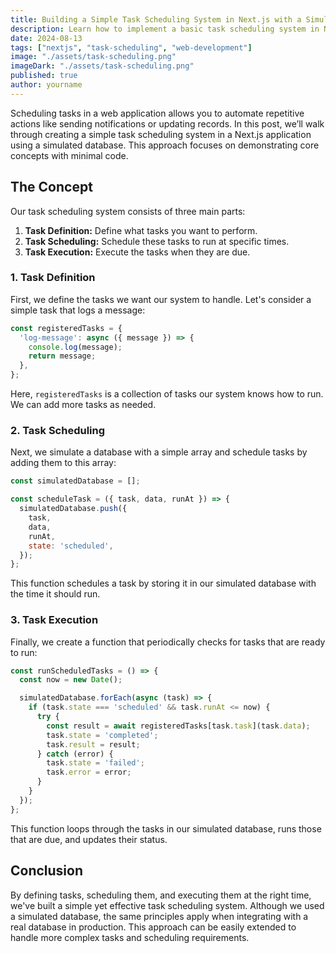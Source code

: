 ```yaml
---
title: Building a Simple Task Scheduling System in Next.js with a Simulated Database
description: Learn how to implement a basic task scheduling system in Next.js using a simulated database. This guide focuses on the core concepts of task definition, scheduling, and execution.
date: 2024-08-13
tags: ["nextjs", "task-scheduling", "web-development"]
image: "./assets/task-scheduling.png"
imageDark: "./assets/task-scheduling.png"
published: true
author: yourname
---
```


Scheduling tasks in a web application allows you to automate repetitive actions like sending notifications or updating records. In this post, we’ll walk through creating a simple task scheduling system in a Next.js application using a simulated database. This approach focuses on demonstrating core concepts with minimal code.

## The Concept

Our task scheduling system consists of three main parts:

1. **Task Definition:** Define what tasks you want to perform.
2. **Task Scheduling:** Schedule these tasks to run at specific times.
3. **Task Execution:** Execute the tasks when they are due.

### 1. Task Definition

First, we define the tasks we want our system to handle. Let's consider a simple task that logs a message:

```javascript
const registeredTasks = {
  'log-message': async ({ message }) => {
    console.log(message);
    return message;
  },
};
```

Here, `registeredTasks` is a collection of tasks our system knows how to run. We can add more tasks as needed.

### 2. Task Scheduling

Next, we simulate a database with a simple array and schedule tasks by adding them to this array:

```javascript
const simulatedDatabase = [];

const scheduleTask = ({ task, data, runAt }) => {
  simulatedDatabase.push({
    task,
    data,
    runAt,
    state: 'scheduled',
  });
};
```

This function schedules a task by storing it in our simulated database with the time it should run.

### 3. Task Execution

Finally, we create a function that periodically checks for tasks that are ready to run:

```javascript
const runScheduledTasks = () => {
  const now = new Date();

  simulatedDatabase.forEach(async (task) => {
    if (task.state === 'scheduled' && task.runAt <= now) {
      try {
        const result = await registeredTasks[task.task](task.data);
        task.state = 'completed';
        task.result = result;
      } catch (error) {
        task.state = 'failed';
        task.error = error;
      }
    }
  });
};
```

This function loops through the tasks in our simulated database, runs those that are due, and updates their status.

## Conclusion

By defining tasks, scheduling them, and executing them at the right time, we've built a simple yet effective task scheduling system. Although we used a simulated database, the same principles apply when integrating with a real database in production. This approach can be easily extended to handle more complex tasks and scheduling requirements.

